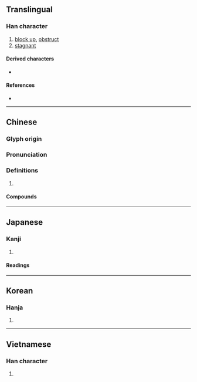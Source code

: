 {{also|滞}}
{{character info/new}}
==Translingual==
{{CJKV-forms|滯|滞|滞|滯}}

===Han character===
{{Han char|rn=85|rad=水|as=11|sn=14|four=34127|canj=EKPB|ids=⿰氵帶}}

# [[block up]], [[obstruct]]
# [[stagnant]]

====Derived characters====
* {{l|mul|[[懘]]}}

====References====
* {{Han ref|kx=0643.290|dkj=18075|dj=1051.100|hdz=31715.020|uh=6EEF|ud=28399|bh=BAA2|bd=47778}}

----

==Chinese==
{{zh-forms|s=滞}}

===Glyph origin===
{{Han etym}}

===Pronunciation===
{{zh-pron
|m=zhì
|c=zai6
|mn=qz,xm:tē/tw:tè/zz:tī/qz:thē/twv:thì
|mc=y
|oc=y
|cat=v,a
}}

===Definitions===
{{zh-hanzi}}

# {{rfdef|zh}}

====Compounds====
{{zh-der|不滯|停滯|停滯不前|凝滯|否滯|呆滯|呆滯物料|困滯|圮滯|壅滯|屈滯|底滯|延滯|愆滯|撒滯殢|智能遲滯|板滯|沉滯|泥滯|流滯|淤滯|淹滯|滯伏|滯固|滯客|滯悶|滯氣|滯沛|滯泥|滯淫|滯滯泥泥|滯留|滯留鋒|滯礙|滯積|滯納金|滯累|滯育期|滯胃|滯訟|滯貨|滯鈍|滯銷|澀滯|濘滯|濡滯|獃滯|留滯|疑滯|稽滯|羈滯|蹇滯|遲滯|阻滯|陷滯}}

----

==Japanese==
{{ja-kanji forms|滞|滯}}

===Kanji===
{{ja-kanji|grade=|rs=水11|shin=滞}}

# {{defn|lang=ja|sort=水11}}

====Readings====
{{ja-readings
|on=たい
|kun=とどこお-る
}}

----

==Korean==

===Hanja===
{{ko-hanja|hangeul=체|eumhun=|rv=che|mr=ch'e|y=chey}}

# {{defn|lang=ko|sort=水11}}

----

==Vietnamese==

===Han character===
{{vi-readings|rs=水11| hanviet = [[sệ]], [[chề]], [[trẹ]], [[trệ]], [[trễ]], [[dải]], [[đái]], [[đáy]], [[trề]], [[xễ]]}}

# {{defn|lang=vi|sort=水11}}